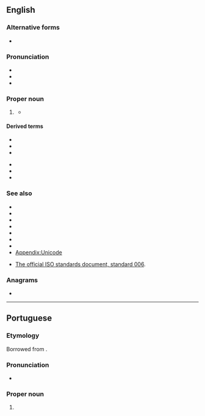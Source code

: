 {{also|ascii}}
==English==

===Alternative forms===
* {{l|en|ascii}}

===Pronunciation===
* {{IPA|en|/ˈæski/}}
* {{audio|en|en-us-ASCII.ogg|Audio (US)}}
* {{rhymes|en|æski|s=2}}

===Proper noun===
{{wikipedia}}
{{en-proper noun}}

# {{lb|en|computing}} {{init of|en|American Standard Code for Information Interchange}}
#* {{quote-book|en|year=2021|author=Claire Cock-Starkey|title=Hyphens & Hashtags|publisher=Bodleian Library|page=127|passage=In 1960 American Standard Code for Information Exchange ('''ASCII''')  was developed from telegraphic codes.}}

====Derived terms====
{{der-top}}
* {{l|en|ASCII art}}
* {{l|en|ASCIIbetical}}
* {{l|en|ASCIIfy}}
{{der-mid}}
* {{l|en|extended ASCII}}
* {{l|en|PETSCII}}
* {{l|en|pure ASCII text}}
{{der-bottom}}

===See also===
* {{l|en|extended ASCII}}
* {{l|en|7-bit}}
* {{l|en|EBCDIC}}
* {{l|en|Unicode}}
* {{l|en|UTF-7}}
* {{l|en|UTF-8}}
* {{l|en|UTF-16}}
* [[Appendix:Unicode]]

* [https://web.archive.org/web/20060305121105/http://www.itscj.ipsj.or.jp/ISO-IR/006.pdf The official ISO standards document, standard 006].

===Anagrams===
* {{anagrams|en|a=aciis|Isiac}}

----

==Portuguese==

===Etymology===
Borrowed from {{bor|pt|en|ASCII}}.

===Pronunciation===
* {{a|Brazil}} {{IPA|pt|/ˈas.ki/}}

===Proper noun===
{{pt-proper noun|m}}

# {{lb|pt|computing}} {{l|en|ASCII}} {{gloss|a 7-bit character encoding}}